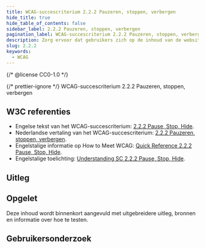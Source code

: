 ```yaml
---
title: WCAG-succescriterium 2.2.2 Pauzeren, stoppen, verbergen
hide_title: true
hide_table_of_contents: false
sidebar_label: 2.2.2 Pauzeren, stoppen, verbergen
pagination_label: WCAG-succescriterium 2.2.2 Pauzeren, stoppen, verbergen
description: Zorg ervoor dat gebruikers zich op de inhoud van de website kunnen concentreren en niet worden afgeleid voor animaties, automatisch scrollen, knipperende onderdelen of voortdurende automatische updates.
slug: 2.2.2
keywords:
  - WCAG
---
```


{/* @license CC0-1.0 */}


{/* prettier-ignore */}
<WcagHeadingGroup level={1} conformanceLevel="Niveau A">WCAG-succescriterium 2.2.2 Pauzeren, stoppen, verbergen</WcagHeadingGroup>

## W3C referenties

- Engelse tekst van het WCAG-succescriterium: [<span lang="en">2.2.2 Pause, Stop, Hide</span>](https://www.w3.org/TR/WCAG22/#pause-stop-hide).
- Nederlandse vertaling van het WCAG-succescriterium: [2.2.2 Pauzeren, stoppen, verbergen](https://www.w3.org/Translations/WCAG22-nl/#pauzeren-stoppen-verbergen).
- Engelstalige informatie op <span lang="en">How to Meet WCAG</span>: [<span lang="en">Quick Reference 2.2.2 Pause, Stop, Hide</span>](https://www.w3.org/WAI/WCAG22/quickref/#pause-stop-hide).
- Engelstalige toelichting: [<span lang="en">Understanding SC 2.2.2 Pause, Stop, Hide</span>](https://www.w3.org/WAI/WCAG22/Understanding/pause-stop-hide.html).

## Uitleg

<Summary />

## Opgelet

Deze inhoud wordt binnenkort aangevuld met uitgebreidere uitleg, bronnen en informatie over hoe te testen.

## Gebruikersonderzoek

<CTAGebruikersonderzoek />

<WCAGFooterInfo />
